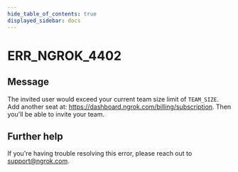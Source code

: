 ```yaml
---
hide_table_of_contents: true
displayed_sidebar: docs
---
```



# ERR_NGROK_4402

## Message

The invited user would exceed your current team size limit of `TEAM_SIZE`. Add another seat at: https://dashboard.ngrok.com/billing/subscription. Then you'll be able to invite your team.

<ErrorDetails error="err_ngrok_4402" />

## Further help

If you're having trouble resolving this error, please reach out to [support@ngrok.com](mailto:support@ngrok.com?subject=Help%20with%20ERR_NGROK_4402).

